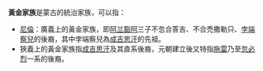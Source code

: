 '''黃金家族'''是蒙古的統治家族，可以指：
* [[尼倫|尼倫]]：廣義上的黃金家族，即[[阿兰豁阿|阿兰豁阿]]三子不忽合答吉、不合禿撒勒只、[[孛端察儿|孛端察兒]]的後裔，其中孛端察兒為[[成吉思汗|成吉思汗]]的先祖。
* 狹義上的黃金家族指[[成吉思汗|成吉思汗]]及其直系後裔，元朝建立後又特指[[拖雷|拖雷]]乃至[[忽必烈|忽必烈]]一系的後裔。

{{disambig|cat=四字消歧義}}